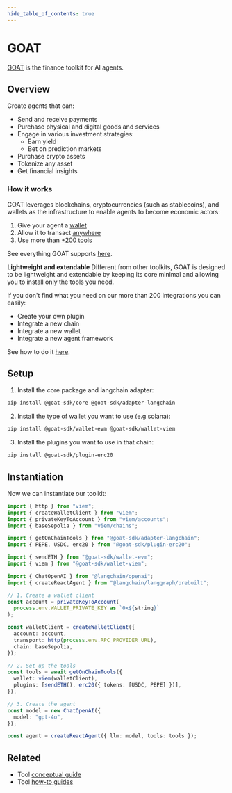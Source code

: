 ```yaml
---
hide_table_of_contents: true
---
```


# GOAT

[GOAT](https://github.com/goat-sdk/goat) is the finance toolkit for AI agents.

## Overview

Create agents that can:

- Send and receive payments
- Purchase physical and digital goods and services
- Engage in various investment strategies:
  - Earn yield
  - Bet on prediction markets
- Purchase crypto assets
- Tokenize any asset
- Get financial insights

### How it works

GOAT leverages blockchains, cryptocurrencies (such as stablecoins), and wallets as the infrastructure to enable agents to become economic actors:

1. Give your agent a [wallet](https://github.com/goat-sdk/goat/tree/main#chains-and-wallets)
2. Allow it to transact [anywhere](https://github.com/goat-sdk/goat/tree/main#chains-and-wallets)
3. Use more than [+200 tools](https://github.com/goat-sdk/goat/tree/main#tools)

See everything GOAT supports [here](https://github.com/goat-sdk/goat/tree/main#chains-and-wallets).

**Lightweight and extendable**
Different from other toolkits, GOAT is designed to be lightweight and extendable by keeping its core minimal and allowing you to install only the tools you need.

If you don't find what you need on our more than 200 integrations you can easily:

- Create your own plugin
- Integrate a new chain
- Integrate a new wallet
- Integrate a new agent framework

See how to do it [here](https://github.com/goat-sdk/goat/tree/main#-contributing).

## Setup

1. Install the core package and langchain adapter:

```bash
pip install @goat-sdk/core @goat-sdk/adapter-langchain
```

2. Install the type of wallet you want to use (e.g solana):

```bash
pip install @goat-sdk/wallet-evm @goat-sdk/wallet-viem
```

3. Install the plugins you want to use in that chain:

```bash
pip install @goat-sdk/plugin-erc20
```

## Instantiation

Now we can instantiate our toolkit:

```typescript
import { http } from "viem";
import { createWalletClient } from "viem";
import { privateKeyToAccount } from "viem/accounts";
import { baseSepolia } from "viem/chains";

import { getOnChainTools } from "@goat-sdk/adapter-langchain";
import { PEPE, USDC, erc20 } from "@goat-sdk/plugin-erc20";

import { sendETH } from "@goat-sdk/wallet-evm";
import { viem } from "@goat-sdk/wallet-viem";

import { ChatOpenAI } from "@langchain/openai";
import { createReactAgent } from "@langchain/langgraph/prebuilt";

// 1. Create a wallet client
const account = privateKeyToAccount(
  process.env.WALLET_PRIVATE_KEY as `0x${string}`
);

const walletClient = createWalletClient({
  account: account,
  transport: http(process.env.RPC_PROVIDER_URL),
  chain: baseSepolia,
});

// 2. Set up the tools
const tools = await getOnChainTools({
  wallet: viem(walletClient),
  plugins: [sendETH(), erc20({ tokens: [USDC, PEPE] })],
});

// 3. Create the agent
const model = new ChatOpenAI({
  model: "gpt-4o",
});

const agent = createReactAgent({ llm: model, tools: tools });
```

## Related

- Tool [conceptual guide](/docs/concepts/#tools)
- Tool [how-to guides](/docs/how_to/#tools)
